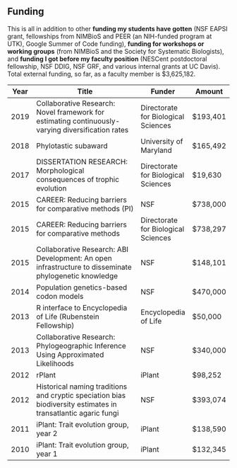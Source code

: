 

## Funding

This is all in addition to other **funding my students have gotten** (NSF EAPSI grant, fellowships from NIMBioS and PEER (an NIH-funded program at UTK), Google Summer of Code funding), **funding for workshops or working groups** (from NIMBioS and the Society for Systematic Biologists), and **funding I got before my faculty position** (NESCent postdoctoral fellowship, NSF DDIG, NSF GRF, and various internal grants at UC Davis). Total external funding, so far, as a faculty member is $3,625,182.

| Year | Title | Funder | Amount |
| ---- | ------------------------------ | -------- | ------ |
| 2019 | Collaborative Research: Novel framework for estimating continuously-varying diversification rates | Directorate for Biological Sciences | $193,401 |
| 2018 | Phylotastic subaward | University of Maryland | $165,492 |
| 2017 | DISSERTATION RESEARCH: Morphological consequences of trophic evolution | Directorate for Biological Sciences | $19,630 |
| 2015 | CAREER: Reducing barriers for comparative methods (PI) | NSF | $738,000 |
| 2015 | CAREER: Reducing barriers for comparative methods | Directorate for Biological Sciences | $738,297 |
| 2015 | Collaborative Research: ABI Development: An open infrastructure to disseminate phylogenetic knowledge | NSF | $148,101 |
| 2014 | Population genetics-based codon models | NSF | $470,000 |
| 2013 | R interface to Encyclopedia of Life (Rubenstein Fellowship) | Encyclopedia of Life | $50,000 |
| 2013 | Collaborative Research: Phylogeographic Inference Using Approximated Likelihoods | NSF | $340,000 |
| 2012 | rPlant | iPlant | $98,252 |
| 2012 | Historical naming traditions and cryptic speciation bias biodiversity estimates in transatlantic agaric fungi | NSF | $393,074 |
| 2011 | iPlant: Trait evolution group, year 2 | iPlant | $138,590 |
| 2010 | iPlant: Trait evolution group, year 1 | iPlant | $132,345 |